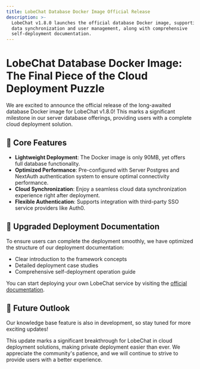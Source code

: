 ```yaml
---
title: LobeChat Database Docker Image Official Release
description: >-
  LobeChat v1.8.0 launches the official database Docker image, supporting cloud
  data synchronization and user management, along with comprehensive
  self-deployment documentation.
---
```


# LobeChat Database Docker Image: The Final Piece of the Cloud Deployment Puzzle

We are excited to announce the official release of the long-awaited database Docker image for LobeChat v1.8.0! This marks a significant milestone in our server database offerings, providing users with a complete cloud deployment solution.

## 🚀 Core Features

- **Lightweight Deployment**: The Docker image is only 90MB, yet offers full database functionality.
- **Optimized Performance**: Pre-configured with Server Postgres and NextAuth authentication system to ensure optimal connectivity performance.
- **Cloud Synchronization**: Enjoy a seamless cloud data synchronization experience right after deployment.
- **Flexible Authentication**: Supports integration with third-party SSO service providers like Auth0.

## 📘 Upgraded Deployment Documentation

To ensure users can complete the deployment smoothly, we have optimized the structure of our deployment documentation:

- Clear introduction to the framework concepts
- Detailed deployment case studies
- Comprehensive self-deployment operation guide

You can start deploying your own LobeChat service by visiting the [official documentation](https://lobehub.com/en/docs/self-hosting/server-database).

## 🔮 Future Outlook

Our knowledge base feature is also in development, so stay tuned for more exciting updates!

This update marks a significant breakthrough for LobeChat in cloud deployment solutions, making private deployment easier than ever. We appreciate the community's patience, and we will continue to strive to provide users with a better experience.
